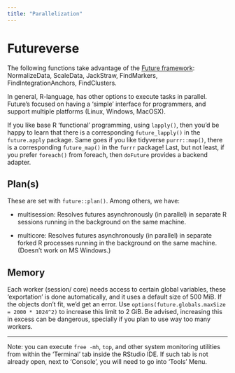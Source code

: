 ```yaml
---
title: "Parallelization"
---
```


# Futureverse

The following functions take advantage of the [Future framework](https://www.futureverse.org): NormalizeData, ScaleData, JackStraw, FindMarkers, FindIntegrationAnchors, FindClusters.

In general, R-language, has other options to execute tasks in parallel. Future's focused on having a 'simple' interface for programmers, and support multiple platforms (Linux, Windows, MacOSX).

If you like base R 'functional' programming, using `lapply()`, then you'd be happy to learn that there is a corresponding `future_lapply()` in the `future.apply` package. Same goes if you like tidyverse `purrr::map()`, there is a corresponding `future_map()` in the `furrr` package! Last, but not least, if you prefer `foreach()` from foreach, then `doFuture` provides a backend adapter.

## Plan(s)

These are set with `future::plan()`. Among others, we have:

- multisession: Resolves futures asynchronously (in parallel) in separate R sessions running in the background on the same machine.

- multicore: Resolves futures asynchronously (in parallel) in separate forked R processes running in the background on the same machine. (Doesn't work on MS Windows.)

## Memory

Each worker (session/ core) needs access to certain global variables, these 'exportation' is done automatically, and it uses a default size of 500 MiB. If the objects don't fit, we'd get an error. Use `options(future.globals.maxSize = 2000 * 1024^2)` to increase this limit to 2 GiB. Be advised, increasing this in excess can be dangerous, specially if you plan to use way too many workers.

---

Note: you can execute `free -mh`, `top`, and other system monitoring utilities from within the 'Terminal' tab inside the RStudio IDE. If such tab is not already open, next to 'Console', you will need to go into 'Tools' Menu.
